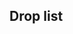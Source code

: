 ==Drop list==
<!--
AUTOGENERATED, leave a comment on this subpage if you have found any issues
(incorrect or missing info, non-optimal order, etc.)
-->
{{Section}}
{{DropList
|no_legend = true
|filter_button = true
|nodes = C, I, L, N
|boss = I, N
|Abukuma: I/Easy{Easy: 1.9% (720/37981) / Medium: 2% (161/8220) / Hard: 1.9% (359/18976)}, N/Easy{Easy: 2% (663/33538) / Medium: 1.8% (221/12445) / Hard: 2% (704/35006)}
|Akitsushima: I/Easy{Easy: 0.9% (331/37981) / Medium: 0.5% (42/8220) / Hard: 0.3% (61/18976)}, N/Easy{Easy: 0.5% (156/33538) / Medium: 0.2% (30/12445) / Hard: 0.1% (42/35006)}
|Amagiri: I/Easy{Easy: 3.9% (1496/37981) / Medium: 4% (331/8220) / Hard: 3.3% (632/18976)}, N/Easy{Easy: 1.5% (493/33538) / Medium: 2.1% (265/12445) / Hard: 1.4% (481/35006)}
|Atago: I/Easy{Easy: 2% (772/37981) / Medium: 2.2% (179/8220) / Hard: 2% (382/18976)}, N/Easy{Easy: 2.1% (704/33538) / Medium: 2.1% (257/12445) / Hard: 1.9% (677/35006)}
|Chikuma: I/Easy{Easy: 2% (752/37981) / Medium: 2% (163/8220) / Hard: 1.9% (369/18976)}, N/Easy{Easy: 2% (680/33538) / Medium: 2.2% (268/12445) / Hard: 2.2% (760/35006)}
|Commandant Teste: I/Easy{Easy: 1.6% (596/37981) / Medium: 1.2% (97/8220) / Hard: 2.1% (403/18976)}, L/Easy{Easy: 0.7% (91/12274) / Medium: 0.9% (13/1485) / Hard: 1% (12/1202)}, N/Easy{Easy: 0.9% (302/33538) / Medium: 0.6% (73/12445) / Hard: 0.7% (253/35006)}
|Hamakaze: I/Easy{Easy: 3.9% (1474/37981) / Medium: 3.5% (286/8220) / Hard: 3% (563/18976)}, N/Easy{Easy: 2.9% (980/33538) / Medium: 2.8% (344/12445) / Hard: 2.4% (830/35006)}
|Haruna: I/Easy{Easy: 1.4% (528/37981) / Medium: 2.7% (222/8220) / Hard: 4% (762/18976)}, N/Easy{Easy: 1.3% (422/33538) / Medium: 3.4% (419/12445) / Hard: 3.6% (1253/35006)}
|Harusame: I/Easy{Easy: 3.5% (1311/37981) / Medium: 2.4% (195/8220) / Hard: 2% (389/18976)}, N/Easy{Easy: 1.9% (644/33538) / Medium: 1.1% (139/12445) / Hard: 0.7% (255/35006)}
|Hiei: I/Easy{Easy: 1.8% (700/37981) / Medium: 1.5% (120/8220) / Hard: 1% (197/18976)}, N/Easy{Easy: 0.9% (312/33538) / Medium: 0.7% (86/12445) / Hard: 0.3% (122/35006)}
|I-401: L/Easy{Easy: 0.7% (91/12274) / Medium: 0.7% (10/1485) / Hard: 0.6% (7/1202)}
|Isokaze: C/Easy{???}, I/Easy{Easy: 1.6% (626/37981) / Medium: 1.1% (89/8220) / Hard: 1.8% (334/18976)}, N/Easy{Easy: 1% (335/33538) / Medium: 0.5% (59/12445) / Hard: 2% (684/35006)}
|Kazagumo: C/Easy{Easy: 1% (389/38260) / Medium: 1.4% (159/11010) / Hard: 1.2% (304/25393)}, I/Easy{Easy: 1.9% (712/37981) / Medium: 1.9% (157/8220) / Hard: 1.9% (361/18976)}, L/Easy{Easy: 1.1% (132/12274) / Medium: 0.9% (13/1485) / Hard: 0.6% (7/1202)}, N/Easy{Easy: 1.9% (628/33538) / Medium: 2% (246/12445) / Hard: 1.9% (680/35006)}
|Kinu: I/Easy{Easy: 2% (747/37981) / Medium: 2.2% (178/8220) / Hard: 1.9% (361/18976)}, N/Easy{Easy: 2.1% (703/33538) / Medium: 1.9% (231/12445) / Hard: 1.9% (677/35006)}
|Kinugasa: I/Easy{Easy: 2.1% (783/37981) / Medium: 1.9% (157/8220) / Hard: 1.9% (365/18976)}, N/Easy{Easy: 2% (675/33538) / Medium: 1.7% (214/12445) / Hard: 2% (704/35006)}
|Kirishima: I/Easy{Easy: 0.9% (358/37981) / Medium: 0.8% (68/8220) / Hard: 0.7% (132/18976)}, N/Easy{Easy: 0.4% (132/33538) / Medium: 0.4% (47/12445) / Hard: 0.2% (72/35006)}
|Kongou: I/Easy{Easy: 1.2% (445/37981) / Medium: 1.7% (141/8220) / Hard: 1.9% (359/18976)}, L/Easy{Easy: 0.3% (39/12274) / Medium: 1% (15/1485) / Hard: 0.9% (11/1202)}, N/Easy{Easy: 1.1% (363/33538) / Medium: 1.8% (226/12445) / Hard: 1.5% (538/35006)}
|Kuma: C/Easy{Easy: 1.1% (411/38260) / Medium: 1.3% (141/11010) / Hard: 1.3% (331/25393)}, I/Easy{Easy: 0.3% (101/37981) / Medium: 0.6% (46/8220) / Hard: 1% (189/18976)}, L/Easy{Easy: 1% (126/12274) / Medium: 0.9% (13/1485) / Hard: 0.7% (8/1202)}, N/Easy{Easy: 1.1% (359/33538) / Medium: 1.4% (176/12445) / Hard: 1.5% (533/35006)}
|Kumano: C/Hard{Hard: 1.3% (333/25393)}, I/Easy{Easy: 3.6% (1375/37981) / Medium: 3% (248/8220) / Hard: 2.9% (558/18976)}, L/Easy{Easy: 0.8% (103/12274) / Medium: 0.8% (12/1485) / Hard: 0.8% (10/1202)}, N/Easy{Easy: 3% (1002/33538) / Medium: 2.5% (312/12445) / Hard: 2.4% (851/35006)}
|Maikaze: I/Easy{Easy: 2.1% (780/37981) / Medium: 2% (166/8220) / Hard: 1.9% (366/18976)}, N/Easy{Easy: 2% (667/33538) / Medium: 1.9% (235/12445) / Hard: 2% (717/35006)}
|Maruyu: I/Easy{Easy: 1.8% (668/37981) / Medium: 1.2% (100/8220) / Hard: 1.2% (219/18976)}, L/Medium{Medium: 1.1% (16/1485) / Hard: 0.6% (7/1202)}, N/Easy{Easy: 0.9% (314/33538) / Medium: 0.6% (80/12445) / Hard: 0.4% (140/35006)}
|Minazuki: I/Easy{Easy: 4% (1521/37981) / Medium: 3.9% (323/8220) / Hard: 3.6% (692/18976)}, N/Easy{Easy: 4% (1358/33538) / Medium: 4% (493/12445) / Hard: 3.9% (1380/35006)}
|Mizuho: L/Easy{Easy: 1% (123/12274) / Medium: 1.1% (17/1485) / Hard: 1.2% (14/1202)}
|Mogami: I/Easy{Easy: 2% (776/37981) / Medium: 1.8% (148/8220) / Hard: 2% (377/18976)}, N/Easy{Easy: 1.9% (635/33538) / Medium: 2.2% (277/12445) / Hard: 2% (699/35006)}
|Mutsu: I/Easy{Easy: 3.8% (1453/37981) / Medium: 4.1% (333/8220) / Hard: 3.7% (698/18976)}, N/Easy{Easy: 3.9% (1319/33538) / Medium: 3.9% (482/12445) / Hard: 3.8% (1334/35006)}
|Myoukou: I/Easy{Easy: 2% (762/37981) / Medium: 2% (165/8220) / Hard: 1.9% (366/18976)}, N/Easy{Easy: 2% (676/33538) / Medium: 1.9% (240/12445) / Hard: 1.9% (681/35006)}
|Nagara: B/Hard{Hard: 1.3% (374/29032)}, C/Easy{Easy: 1% (393/38260) / Medium: 1.3% (145/11010) / Hard: 1.4% (359/25393)}, I/Easy{Easy: 0.3% (102/37981) / Medium: 0.5% (38/8220) / Hard: 0.8% (153/18976)}, L/Easy{Easy: 1.1% (140/12274) / Medium: 0.8% (12/1485) / Hard: 1.2% (14/1202)}, N/Easy{Easy: 1% (352/33538) / Medium: 1.3% (163/12445) / Hard: 1.6% (553/35006)}
|Nagato: I/Easy{Easy: 3.7% (1390/37981) / Medium: 3.6% (295/8220) / Hard: 3.1% (591/18976)}, N/Easy{Easy: 3% (1003/33538) / Medium: 2.7% (331/12445) / Hard: 2.4% (831/35006)}
|Nowaki: I/Easy{Easy: 3.7% (1387/37981) / Medium: 2.4% (201/8220) / Hard: 2.1% (406/18976)}, N/Easy{Easy: 1.8% (618/33538) / Medium: 1.4% (171/12445) / Hard: 0.8% (297/35006)}
|Okinami: C/Easy{Easy: 0.9% (362/38260) / Medium: 1.3% (144/11010) / Hard: 1.3% (330/25393)}, I/Easy{Easy: 2% (768/37981) / Medium: 2.1% (170/8220) / Hard: 1.7% (325/18976)}, L/Easy{Easy: 1.1% (130/12274) / Medium: 0.7% (10/1485) / Hard: 0.8% (10/1202)}, N/Easy{Easy: 2% (681/33538) / Medium: 1.8% (225/12445) / Hard: 2.1% (731/35006)}
|Sendai: B/Hard{Hard: 1.3% (365/29032)}, C/Easy{Easy: 1.1% (412/38260) / Medium: 1.4% (153/11010) / Hard: 1.3% (338/25393)}, I/Easy{Easy: 0.2% (72/37981) / Medium: 0.7% (58/8220) / Hard: 0.8% (159/18976)}, L/Easy{Easy: 1% (119/12274) / Medium: 1.3% (20/1485) / Hard: 0.8% (10/1202)}, N/Easy{Easy: 1% (332/33538) / Medium: 1.3% (165/12445) / Hard: 1.5% (518/35006)}
|Suzuya: C/Hard{Hard: 1.3% (325/25393)}, I/Easy{Easy: 4% (1504/37981) / Medium: 3.4% (279/8220) / Hard: 3.4% (651/18976)}, L/Easy{Easy: 1.5% (180/12274) / Medium: 1.7% (25/1485) / Hard: 1.4% (17/1202)}, N/Easy{Easy: 2.9% (973/33538) / Medium: 2.9% (364/12445) / Hard: 2.4% (838/35006)}
|Takanami: C/Easy{Easy: 1.1% (404/38260) / Medium: 1.2% (132/11010) / Hard: 1.3% (328/25393)}, I/Easy{Easy: 2% (761/37981) / Medium: 1.9% (153/8220) / Hard: 1.8% (339/18976)}, L/Easy{Easy: 0.9% (115/12274) / Medium: 0.9% (13/1485) / Hard: 0.7% (8/1202)}, N/Easy{Easy: 2% (678/33538) / Medium: 2.2% (269/12445) / Hard: 2.1% (723/35006)}
|Takao: I/Easy{Easy: 2% (756/37981) / Medium: 1.9% (157/8220) / Hard: 1.8% (338/18976)}, N/Easy{Easy: 2% (685/33538) / Medium: 2.1% (259/12445) / Hard: 2% (697/35006)}
|Tanikaze: I/Easy{Easy: 3.8% (1438/37981) / Medium: 3.1% (255/8220) / Hard: 3.1% (585/18976)}, N/Easy{Easy: 2.9% (975/33538) / Medium: 2.6% (320/12445) / Hard: 2.5% (865/35006)}
|Teruzuki: L/Easy{Easy: 1.2% (146/12274) / Medium: 1% (15/1485) / Hard: 1.1% (13/1202)}
|Tone: I/Easy{Easy: 1.9% (735/37981) / Medium: 2.1% (176/8220) / Hard: 2.2% (409/18976)}, N/Easy{Easy: 1.9% (652/33538) / Medium: 2.1% (260/12445) / Hard: 1.9% (663/35006)}
|Urakaze: I/Easy{Easy: 3.8% (1425/37981) / Medium: 3.3% (272/8220) / Hard: 3% (575/18976)}, N/Easy{Easy: 3% (990/33538) / Medium: 2.5% (311/12445) / Hard: 2.3% (814/35006)}
|Uzuki: C/Medium{Medium: 1.4% (158/11010) / Hard: 1.2% (311/25393)}, I/Easy{Easy: 2.1% (782/37981) / Medium: 2.2% (177/8220) / Hard: 1.7% (327/18976)}, L/Easy{Easy: 1.1% (136/12274) / Medium: 0.6% (9/1485) / Hard: 0.4% (5/1202)}, N/Easy{Easy: 2% (657/33538) / Medium: 1.8% (222/12445) / Hard: 2% (687/35006)}
|Yahagi: I/Easy{Easy: 3.4% (1282/37981) / Medium: 2.7% (223/8220) / Hard: 3% (568/18976)}, N/Easy{Easy: 1.9% (634/33538) / Medium: 1.4% (180/12445) / Hard: 2.2% (776/35006)}
|Yayoi: C/Medium{Medium: 1.5% (163/11010) / Hard: 1.3% (335/25393)}, I/Easy{Easy: 2% (766/37981) / Medium: 1.8% (144/8220) / Hard: 1.9% (357/18976)}, L/Easy{Easy: 1.2% (142/12274) / Medium: 1.4% (21/1485) / Hard: 0.8% (10/1202)}, N/Easy{Easy: 2.1% (698/33538) / Medium: 2% (249/12445) / Hard: 2% (684/35006)}
|Z1: I/Easy{Easy: 0.8% (302/37981) / Medium: 1.3% (103/8220) / Hard: 1.2% (234/18976)}, N/Easy{Easy: 0.8% (277/33538) / Medium: 1% (125/12445) / Hard: 0.8% (296/35006)}
}}
{{SectionEnd}}